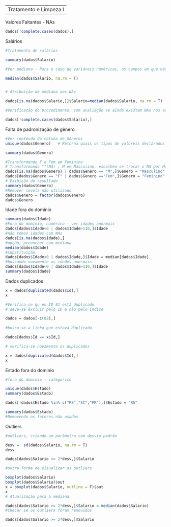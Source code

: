 -------------
Tratamento e Limpeza I
----------------------

Valores Faltantes - NAs

```r

dados[!complete.cases(dados),]

```

Salários


```r

#Tratamento de salários

summary(dados$Salario)

#Ver mediana - Para o caso de variáveis numéricas, os campos em que não estão disponíveis os salários podem ser substituidos pela mediana

median(dados$Salario, na.rm = T)


# Atribuição da mediana aos NAs

dados[is.na(dados$Salario,)]$Salario=median(dados$Salario, na.rm = T)

#Verificação do procedimento, com avaliação se ainda existem NAs nos addos

dados[!complete.cases(dados$Salario),]
```

Falta de padronização de gênero

```r
#Ver conteudo da coluna de Gêneros
unique(dados$Genero)   # Retorna quais os tipos de valoreis declarados

summary(dados$Genero)

#Transformando F e Fem em Feminino
# Transformando ""(NA) , M em Masculino, escolheu-se trocar o NA por Masculino pois é a moda da variável categórica. Como é o valor que mais aparece, ele que entra na substituição
dados[is.na(dados$Genero) | dados$Genero == "M",]$Genero = "Masculino"
dados[dados$Genero == "F" | dados$Genero =="Fem",]$Genero = "Feminino"
# Exibição do resultado
summary(dados$Genero)
#Remover levels não utilizado
dados$Genero = factor(dados$Genero)
dados$Genero  
```

Idade fora do domínio 

```r

summary(dados$Idade)
#Fora do domínio, numérico - ver idades anormais
dados[dados$Idade<0 | dados$Idade>110,]$Idade
#não temos idades com NAs
dados[is.na(dados$Idade),]
#opção, preencher com mediana
median(dados$Idade)
#substituição
dados[dados$Idade<0 | dados$Idade,]$Idade = median[dados$Idade]
#buscando novamente as idades anormais
dados[dados$Idade<0 | dados$Idade>110,]$Idade
summary(dados$Idade)
```

Dados duplicados

```r

x = dados[duplicated(dados$Id),]
x

#Verifica-se qu eo ID 81 está duplicado
# deve-se excluir pelo ID e não pelo índice

dados = dados[-c(82),]
 
#busca-se a linha que estava duplicada

dados[dados$Id == x$Id,]

# verifica-se novamente os duplicados

x = dados[duplicated(dados$Id),]
x
```

Estado fora do dominio

```r

#fora do dominio - categorico

unique(dados$Estado)
summary(dados$Estado)

dados[!dados$Estado %in% c("RS","SC","PR"),]$Estado = "RS"

summary(dados$Estado)
#Removendo os fatores não usados


```


Outliers

```r
#outliers, criando um parâmetro com desvio padrão

desv =  sd(dados$Salario, na.rm = T) 
desv

dados[dados$Salario >= 2*desv,]$Salario

#outra forma de visualizar os outliers

boxplot(dados$Salario)
boxplot(dados$Salario)$out
x = boxplot(dados$Salario, outline = F)$out
x
# Atualização para a mediana

dados[dados$Salario >= 2*desv,]$Salario = median(dados$Salario)
#Checar se os outliers foram removidos

dados[dados$Salario >= 2*desv,]$Salario
```

